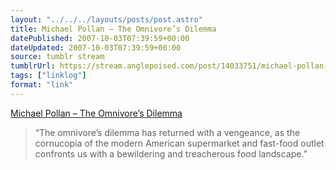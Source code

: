 ```yaml
---
layout: "../../../layouts/posts/post.astro"
title: Michael Pollan – The Omnivore’s Dilemma
datePublished: 2007-10-03T07:39:59+00:00
dateUpdated: 2007-10-03T07:39:59+00:00
source: tumblr stream
tumblrUrl: https://stream.anglepoised.com/post/14033751/michael-pollan-the-omnivores-dilemma
tags: ["linklog"]
format: "link"
---
```


[Michael Pollan &#8211; The Omnivore&#8217;s Dilemma][1]

> &ldquo;The omnivore’s dilemma has returned with a vengeance, as the cornucopia of the modern American supermarket and fast-food outlet confronts us with a bewildering and treacherous food landscape.&rdquo;

[1]: https://michaelpollan.com/books/the-omnivores-dilemma/
